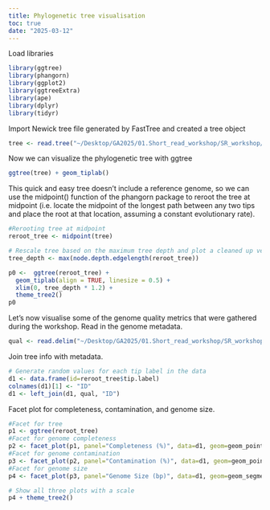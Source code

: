 ```yaml
---
title: Phylogenetic tree visualisation
toc: true
date: "2025-03-12"
---
```


Load libraries
```r
library(ggtree)
library(phangorn)
library(ggplot2)
library(ggtreeExtra)
library(ape)
library(dplyr)
library(tidyr)
```

Import Newick tree file generated by FastTree and created a tree object
```r
tree <- read.tree("~/Desktop/GA2025/01.Short_read_workshop/SR_workshop/temp/tree_file.txt")
```

Now we can visualize the phylogenetic tree with ggtree
```r
ggtree(tree) + geom_tiplab()
```

This quick and easy tree doesn't include a reference genome, so we can use the midpoint() function of the phangorn package to reroot the tree at midpoint (i.e. locate the midpoint of the longest path between any two tips and place the root at that location, assuming a constant evolutionary rate).

```r
#Rerooting tree at midpoint
reroot_tree <- midpoint(tree)

# Rescale tree based on the maximum tree depth and plot a cleaned up version of the tree
tree_depth <- max(node.depth.edgelength(reroot_tree))

p0 <-  ggtree(reroot_tree) + 
  geom_tiplab(align = TRUE, linesize = 0.5) +  
  xlim(0, tree_depth * 1.2) +
  theme_tree2()
p0
```

Let's now visualise some of the genome quality metrics that were gathered during the workshop.
Read in the genome metadata.
```r
qual <- read.delim("~/Desktop/GA2025/01.Short_read_workshop/SR_workshop/temp/genome_quality.txt")
```

Join tree info with metadata.
```r
# Generate random values for each tip label in the data
d1 <- data.frame(id=reroot_tree$tip.label)
colnames(d1)[1] <- "ID"
d1 <- left_join(d1, qual, "ID")
```

Facet plot for completeness, contamination, and genome size.
```r
#Facet for tree
p1 <- ggtree(reroot_tree)
#Facet for genome completeness
p2 <- facet_plot(p1, panel="Completeness (%)", data=d1, geom=geom_point, aes(x=Completeness), color='red3')
#Facet for genome contamination
p3 <- facet_plot(p2, panel="Contamination (%)", data=d1, geom=geom_point, aes(x=Contamination), color='green4')
#Facet for genome size
p4 <- facet_plot(p3, panel="Genome Size (bp)", data=d1, geom=geom_segment, aes(x=0, xend=Genome_Size, y=y, yend=y), size=3, color='blue4')

# Show all three plots with a scale
p4 + theme_tree2()
```


